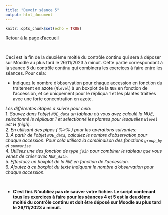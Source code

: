 ```yaml
---
title: "Devoir séance 5"
output: html_document
---
```


```r
knitr::opts_chunk$set(echo = TRUE)
```


[Retour à la page d'accueil](https://scortijo.github.io/2023_L3_R/)

<br>

Ceci est la fin de la deuxième moitié du contrôle continu qui sera à déposer sur Moodle au plus tard le 26/11/2023 à minuit. Cette partie correspondant à la séance 5 du contrôle continu qui combinera les exercices à faire entre les séances. Pour cela:

- Indiquez le nombre d'observation pour chaque accession en fonction du traitement en azote (`Nlevel`) à un boxplot de la `NUE` en fonction de l'accession, et ce uniquement pour le répliqua 1 et les plantes traitées avec une forte concentration en azote.

*Les différentes étapes à suivre pour cela:*   
1. *Sauvez dans l'objet `NUE_data` un tableau où vous avez calculé la NUE,  selectionné le répliquat 1 et selectionné les plantes pour lesquelles `Nlevel` est H (high).*   
2. *En utilisant des pipes ( %>% ) pour les opérations suivantes:*   
3. *A partir de l'objet `NUE_data`, calculez le nombre d'observation pour chaque accession. Pour cela utilisez la combinaison des fonctions `group_by` et `summarise`*   
4. *Utilisez une des fonction de type `join` pour combiner le tableau que vous venez de créer avec `NUE_data`.*   
5. *Effectuez un boxplot de la `NUE` en fonction de l'accession.*   
6. *Ajoutez à ce boxplot du texte indiquant le nombre d'observation pour chaque accession.*   


<br>

- **C'est fini. N'oubliez pas de sauver votre fichier. Le script contenant tous les exercices à faire pour les séances 4 et 5 est la deuxième moitié du contrôle continu et doit être déposé sur Moodle au plus tard le 26/11/2023 à minuit.**

<br>

